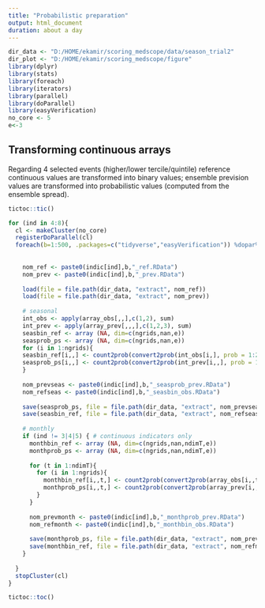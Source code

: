 ---
title: "Probabilistic preparation"
output: html_document
duration: about a day
---

```{r setup, include=FALSE}
dir_data <- "D:/HOME/ekamir/scoring_medscope/data/season_trial2" 
dir_plot <- "D:/HOME/ekamir/scoring_medscope/figure"
library(dplyr)
library(stats)
library(foreach)
library(iterators)
library(parallel)
library(doParallel)
library(easyVerification)
no_core <- 5
e<-3
```

## Transforming continuous arrays 

Regarding 4 selected events (higher/lower tercile/quintile) reference continuous values are transformed into binary values; ensemble prevision values are transformed into probabilistic values (computed from the ensemble spread). 

```{r}
tictoc::tic()

for (ind in 4:8){
  cl <- makeCluster(no_core)
  registerDoParallel(cl)
  foreach(b=1:500, .packages=c("tidyverse","easyVerification")) %dopar%  { # loop on bootstrap samples
    
    
    nom_ref <- paste0(indic[ind],b,"_ref.RData")
    nom_prev <- paste0(indic[ind],b,"_prev.RData")
    
    load(file = file.path(dir_data, "extract", nom_ref))
    load(file = file.path(dir_data, "extract", nom_prev))
    
    # seasonal
    int_obs <- apply(array_obs[,,],c(1,2), sum)
    int_prev <- apply(array_prev[,,,],c(1,2,3), sum)
    seasbin_ref <- array (NA, dim=c(ngrids,nan,e))
    seasprob_ps <- array (NA, dim=c(ngrids,nan,e))
    for (i in 1:ngrids){
    seasbin_ref[i,,] <- count2prob(convert2prob(int_obs[i,], prob = 1:2/3), type = 4)
    seasprob_ps[i,,] <- count2prob(convert2prob(int_prev[i,,], prob = 1:2/3), type = 4)
    }
    
    nom_prevseas <- paste0(indic[ind],b,"_seasprob_prev.RData")
    nom_refseas <- paste0(indic[ind],b,"_seasbin_obs.RData")
    
    save(seasprob_ps, file = file.path(dir_data, "extract", nom_prevseas))
    save(seasbin_ref, file = file.path(dir_data, "extract", nom_refseas))
    
    # monthly
    if (ind != 3|4|5) { # continuous indicators only
      monthbin_ref <- array (NA, dim=c(ngrids,nan,ndimT,e))
      monthprob_ps <- array (NA, dim=c(ngrids,nan,ndimT,e))
 
      for (t in 1:ndimT){
        for (i in 1:ngrids){
          monthbin_ref[i,,t,] <- count2prob(convert2prob(array_obs[i,,t], prob = 1:2/3), type = 4)
          monthprob_ps[i,,t,] <- count2prob(convert2prob(array_prev[i,,,t], prob = 1:2/3), type = 4)
        }
      }
    
      nom_prevmonth <- paste0(indic[ind],b,"_monthprob_prev.RData")
      nom_refmonth <- paste0(indic[ind],b,"_monthbin_obs.RData")
      
      save(monthprob_ps, file = file.path(dir_data, "extract", nom_prevmonth))
      save(monthbin_ref, file = file.path(dir_data, "extract", nom_refmonth))
    }
    
  }
  stopCluster(cl)
}

tictoc::toc()
```
